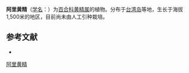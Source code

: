 {{Speciesbox
| name = 阿里黄精
| status = 
| status_system = 
| image =
| genus = Polygonatum
| species = arisanense
| authority = Hay.
}}

'''阿里黄精'''（[[学名|学名]]：{{lang|la|''Polygonatum arisanense''}}）为[[百合科|百合科]][[黄精属|黄精属]]的植物。分布于[[台湾岛|台湾岛]]等地，生长于海拔1,500米的地区，目前尚未由人工引种栽培。

== 参考文献 ==
<div class="references-small">
* {{cite web| url =http://www.bioinfo.cn/db05/KmzwSpecies.php?action=view&id=25300| title =阿里黄精| work =《中国高等植物数据库全库》| publisher =中国科学院微生物研究所| author =昆明植物研究所| accessdate =2009-02-25| deadurl =yes| archiveurl =https://web.archive.org/web/20160305104932/http://www.bioinfo.cn/db05/KmzwSpecies.php?action=view&id=25300| archivedate =2016-03-05}}
</div>
{{Taxonbar|from=Q15232585}}

[[Category:黄精属|阿里黄精]]


{{植物小作品}}